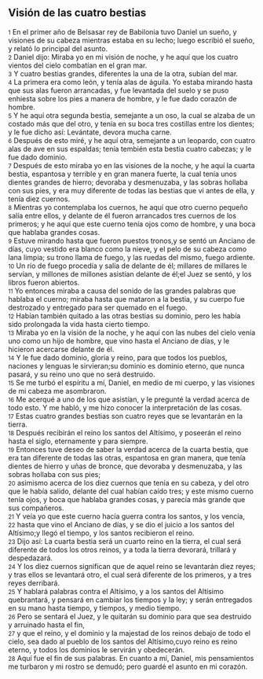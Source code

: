== Visión de las cuatro bestias ==

{{anchor|1}} <small>1</small> En el primer año de Belsasar rey de Babilonia tuvo Daniel un sueño, y visiones de su cabeza mientras estaba en su lecho; luego escribió el sueño, y relató lo principal del asunto.<br>
{{anchor|2}} <small>2</small> Daniel dijo: Miraba yo en mi visión de noche, y he aquí que los cuatro vientos del cielo combatían en el gran mar.<br>
{{anchor|3}} <small>3</small> Y cuatro bestias grandes, diferentes la una de la otra, subían del mar.<br>
{{anchor|4}} <small>4</small> La primera era como león, y tenía alas de águila. Yo estaba mirando hasta que sus alas fueron arrancadas, y fue levantada del suelo y se puso enhiesta sobre los pies a manera de hombre, y le fue dado corazón de hombre.<br>
{{anchor|5}} <small>5</small> Y he aquí otra segunda bestia, semejante a un oso, la cual se alzaba de un costado más que del otro, y tenía en su boca tres costillas entre los dientes; y le fue dicho así: Levántate, devora mucha carne.<br>
{{anchor|6}} <small>6</small> Después de esto miré, y he aquí otra, semejante a un leopardo, con cuatro alas de ave en sus espaldas; tenía tembién esta bestia cuatro cabezas; y le fue dado dominio.<br>
{{anchor|7}} <small>7</small> Después de esto miraba yo en las visiones de la noche, y he aquí la cuarta bestia, espantosa y terrible y en gran manera fuerte, la cual tenía unos dientes grandes de hierro; devoraba y desmenuzaba, y las sobras hollaba con sus pies, y era muy diferente de todas las bestias que vi antes de ella, y tenía diez cuernos.<br>
{{anchor|8}} <small>8</small> Mientras yo contemplaba los cuernos, he aquí que otro cuerno pequeño salía entre ellos, y delante de él fueron arrancados tres cuernos de los primeros; y he aquí que este cuerno tenía ojos como de hombre, y una boca que hablaba grandes cosas.<br>
{{anchor|9}} <small>9</small> Estuve mirando hasta que fueron puestos tronos,y se sentó un Anciano de días, cuyo vestido era blanco como la nieve, y el pelo de su cabeza como lana limpia; su trono llama de fuego, y las ruedas del mismo, fuego ardiente.<br>
{{anchor|10}} <small>10</small> Un río de fuego procedía y salía de delante de él; millares de millares le servían, y millones de millones asistían delante de él;el Juez se sentó, y los libros fueron abiertos.<br>
{{anchor|11}} <small>11</small> Yo entonces miraba a causa del sonido de las grandes palabras que hablaba el cuerno; miraba hasta que mataron a la bestia, y su cuerpo fue destrozado y entregado para ser quemado en el fuego.<br>
{{anchor|12}} <small>12</small> Habían también quitado a las otras bestias su dominio, pero les había sido prolongada la vida hasta cierto tiempo.<br>
{{anchor|13}} <small>13</small> Miraba yo en la visión de la noche, y he aquí con las nubes del cielo venía uno como un hijo de hombre, que vino hasta el Anciano de días, y le hicieron acercarse delante de él.<br>
{{anchor|14}} <small>14</small> Y le fue dado dominio, gloria y reino, para que todos los pueblos, naciones y lenguas le sirvieran;su dominio es dominio eterno, que nunca pasará, y su reino uno que no será destruido.<br>
{{anchor|15}} <small>15</small> Se me turbó el espíritu a mí, Daniel, en medio de mi cuerpo, y las visiones de mi cabeza me asombraron.<br>
{{anchor|16}} <small>16</small> Me acerqué a uno de los que asistían, y le pregunté la verdad acerca de todo esto. Y me habló, y me hizo conocer la interpretación de las cosas.<br>
{{anchor|17}} <small>17</small> Estas cuatro grandes bestias son cuatro reyes que se levantarán en la tierra.<br>
{{anchor|18}} <small>18</small> Después recibirán el reino los santos del Altísimo, y poseerán el reino hasta el siglo, eternamente y para siempre.<br>
{{anchor|19}} <small>19</small> Entonces tuve deseo de saber la verdad acerca de la cuarta bestia, que era tan diferente de todas las otras, espantosa en gran manera, que tenía dientes de hierro y uñas de bronce, que devoraba y desmenuzaba, y las sobras hollaba con sus pies;<br>
{{anchor|20}} <small>20</small> asimismo acerca de los diez cuernos que tenía en su cabeza, y del otro que le había salido, delante del cual habían caído tres; y este mismo cuerno tenía ojos, y boca que hablaba grandes cosas, y parecía más grande que sus compañeros.<br>
{{anchor|21}} <small>21</small> Y veía yo que este cuerno hacía guerra contra los santos, y los vencía,<br>
{{anchor|22}} <small>22</small> hasta que vino el Anciano de días, y se dio el juicio a los santos del Altísimo;y llegó el tiempo, y los santos recibieron el reino.<br>
{{anchor|23}} <small>23</small> Dijo así: La cuarta bestia será un cuarto reino en la tierra, el cual será diferente de todos los otros reinos, y a toda la tierra devorará, trillará y despedazará.<br>
{{anchor|24}} <small>24</small> Y los diez cuernos significan que de aquel reino se levantarán diez reyes; y tras ellos se levantará otro, el cual será diferente de los primeros, y a tres reyes derribará.<br>
{{anchor|25}} <small>25</small> Y hablará palabras contra el Altísimo, y a los santos del Altísimo quebrantará, y pensará en cambiar los tiempos y la ley; y serán entregados en su mano hasta tiempo, y tiempos, y medio tiempo.<br>
{{anchor|26}} <small>26</small> Pero se sentará el Juez, y le quitarán su dominio para que sea destruido y arruinado hasta el fin,<br>
{{anchor|27}} <small>27</small> y que el reino, y el dominio y la majestad de los reinos debajo de todo el cielo, sea dado al pueblo de los santos del Altísimo,cuyo reino es reino eterno, y todos los dominios le servirán y obedecerán.<br>
{{anchor|28}} <small>28</small> Aquí fue el fin de sus palabras. En cuanto a mí, Daniel, mis pensamientos me turbaron y mi rostro se demudó; pero guardé el asunto en mi corazón.<br>
